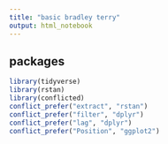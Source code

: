 ```yaml
---
title: "basic bradley terry"
output: html_notebook
---
```


## packages

```r
library(tidyverse)
library(rstan)
library(conflicted)
conflict_prefer("extract", "rstan")
conflict_prefer("filter", "dplyr")
conflict_prefer("lag", "dplyr")
conflict_prefer("Position", "ggplot2")
```

## 